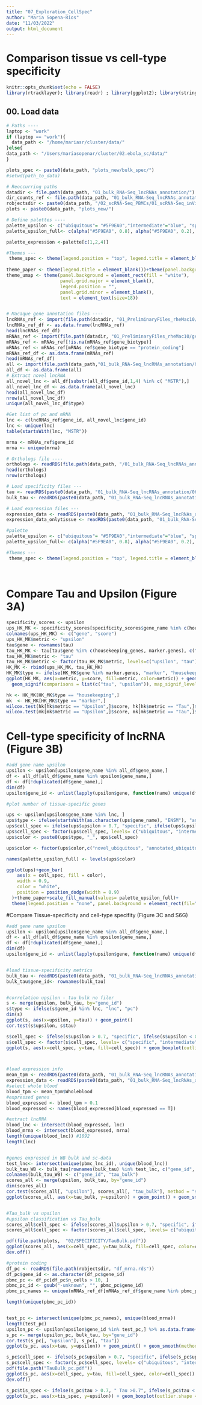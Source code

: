 ```yaml
---
title: "07_Exploration_CellSpec"
author: "Maria Sopena-Rios"
date: "11/03/2022"
output: html_document
---
```


# Comparison tissue vs cell-type specificity 

```r
knitr::opts_chunk$set(echo = FALSE)
library(rtracklayer); library(readr) ; library(ggplot2); library(stringr); library(tispec) ; library(TissueEnrich); library(RColorBrewer); library(dplyr); library(ggsignif); library(reshape);library(clusterProfiler); library(org.Mmu.eg.db); library(ggpubr)
```

## 00. Load data 

```r
# Paths ----
laptop <- "work"
if (laptop == "work"){
  data_path <- "/home/mariasr/cluster/data/"
}else{
data_path <- "/Users/mariasopenar/cluster/02.ebola_sc/data/"
}

plots_spec <- paste0(data_path, "plots_new/bulk_spec/")
#setwd(path_to_data)

# Reoccurring paths
datadir <- file.path(data_path, "01_bulk_RNA-Seq_lncRNAs_annotation/")
dir_counts_ref <- file.path(data_path, "01_bulk_RNA-Seq_lncRNAs_annotation/04_quantification/")
robjectsdir <- paste0(data_path, "/02_scRNA-Seq_PBMCs/01_scRNA-Seq_inVivo_rhemac10/05_RObjects/05_stats/")
plots <- paste0(data_path, "plots_new/")

# Define palettes ----
palette_upsilon <- c("ubiquitous"= "#5F9EA0","intermediate"="blue", "specific"="#9F2B68")
palette_upsilon_full<- c(alpha("#5F9EA0", 0.8), alpha("#5F9EA0", 0.2), alpha("blue", 0.8), alpha("blue", 0.2), alpha("#9F2B68", 0.8), alpha("#9F2B68", 0.2))

palette_expression <-palette[c(1,2,4)]

#Themes ---
 theme_spec <- theme(legend.position = "top", legend.title = element_blank(), axis.text = element_text(size=11))+theme(panel.background = element_rect(fill = "white", colour = "white"),)+theme(panel.background = element_rect(fill = "white", colour = "grey50"), axis.line = element_blank(), axis.title.y = element_text(size=12))
 
theme_paper <- theme(legend.title = element_blank())+theme(panel.background = element_rect(fill = "white", colour = "white"))+theme(panel.background = element_rect(fill = "white", colour = "grey50"))+theme(axis.text = element_text(size = 18), axis.title = element_text(size = 20), legend.text = element_text(size = 18))
theme_umap <- theme(panel.background = element_rect(fill = "white"),
                    panel.grid.major = element_blank(),
                    legend.position = "", 
                    panel.grid.minor = element_blank(),
                    text = element_text(size=18))


# Macaque gene annotation files ----
lncRNAs_ref <- import(file.path(datadir, "01_PreliminaryFiles_rheMac10/Macaca_mulatta.Mmul_10.100_known_lncrna.gtf"))
lncRNAs_ref_df <- as.data.frame(lncRNAs_ref)
head(lncRNAs_ref_df)
mRNAs_ref <- import(file.path(datadir, "01_PreliminaryFiles_rheMac10/gene_annotations/Macaca_mulatta.Mmul_10.100_known_proteincoding.gtf"))
mRNAs_ref <- mRNAs_ref[!is.na(mRNAs_ref$gene_biotype)]
mRNAs_ref <- mRNAs_ref[mRNAs_ref$gene_biotype == "protein_coding"]
mRNAs_ref_df <- as.data.frame(mRNAs_ref)
head(mRNAs_ref_df)
all <- import(file.path(data_path,"01_bulk_RNA-Seq_lncRNAs_annotation/03_novel_lncRNAs_list/rheMac10_EBOV_and_novel_genenames.gtf"))
all_df <- as.data.frame(all)
# Extract novel lncRNA
all_novel_lnc <- all_df[substr(all_df$gene_id,1,4) %in% c( "MSTR"),]
all_novel_lnc_df <- as.data.frame(all_novel_lnc)
head(all_novel_lnc_df)
nrow(all_novel_lnc_df)
unique(all_novel_lnc_df$type)

#Get list of pc and mRNA 
lnc <- c(lncRNAs_ref$gene_id, all_novel_lnc$gene_id)
lnc <- unique(lnc)
table(startsWith(lnc, "MSTR"))

mrna <- mRNAs_ref$gene_id
mrna <- unique(mrna)

# Orthologs file ----
orthologs <- readRDS(file.path(data_path, "/01_bulk_RNA-Seq_lncRNAs_annotation/05_orthologs/orthologs_geneid.rds"))
head(orthologs)
nrow(orthologs)

# Load specificity files ---
tau <- readRDS(paste0(data_path, "01_bulk_RNA-Seq_lncRNAs_annotation/06_bulk_specificity/01_bulk_tau.rds"))
bulk_tau <- readRDS(paste0(data_path, "01_bulk_RNA-Seq_lncRNAs_annotation/06_bulk_specificity/01_bulk_tau.rds"))

# Load expression files ---
expression_data <- readRDS(paste0(data_path, "01_bulk_RNA-Seq_lncRNAs_annotation/06_bulk_specificity/02_expression_data_tissue_infection.rds"))
expression_data_onlytissue <- readRDS(paste0(data_path, "01_bulk_RNA-Seq_lncRNAs_annotation/06_bulk_specificity/02_expression_data_tissue_only.rds"))

#palette
palette_upsilon <- c("ubiquitous"= "#5F9EA0","intermediate"="blue", "specific"="#9F2B68")
palette_upsilon_full<- c(alpha("#5F9EA0", 0.8), alpha("#5F9EA0", 0.2), alpha("blue", 0.8), alpha("blue", 0.2), alpha("#9F2B68", 0.8), alpha("#9F2B68", 0.2))

#Themes ---
 theme_spec <- theme(legend.position = "top", legend.title = element_blank(), axis.text = element_text(size=14, colour = "black"))+theme(panel.background = element_rect(fill = "white", colour = "white"),)+theme(panel.background = element_blank(), panel.border = element_blank(), axis.line =element_line(linewidth =0.3, color = "black"), axis.title.y = element_text(size=14))
 
 
```

# Compare Tau and Upsilon (Figure 3A)

```r
specificity_scores <- upsilon
ups_HK_MK <- specificity_scores[specificity_scores$gene_name %in% c(housekeeping_genes, marker.genes), c("gene_name", "upsilon")]
colnames(ups_HK_MK) <- c("gene", "score")
ups_HK_MK$metric <- "upsilon"
tau$gene <- rownames(tau)
tau_HK_MK <- tau[tau$gene %in% c(housekeeping_genes, marker.genes), c("gene", "score")]
tau_HK_MK$metric <- "tau"
tau_HK_MK$metric <- factor(tau_HK_MK$metric, levels=c("upsilon", "tau"))
HK_MK <- rbind(ups_HK_MK, tau_HK_MK)
HK_MK$type <- ifelse(HK_MK$gene %in% marker.genes, "marker", "housekeeping")
ggplot(HK_MK, aes(x=metric, y=score, fill=metric, color=metric)) + geom_boxplot(alpha=0.7)+facet_wrap(~type)  +theme_classic()+ scale_fill_manual(values= c("#406d4bff", "#d58716ff")) + scale_color_manual(values= c("#406d4bff", "#d58716ff")) + theme(panel.grid = element_blank(), strip.background = element_rect(fill= "#f0f0f0ff", linewidth = 0.3), strip.text = element_text(size=16), legend.position = "none", axis.line = element_line(linewidth = 0.2), axis.text.x = element_text(size=14), axis.text.y = element_text(size=13), axis.title = element_text(size=16)) + xlab("") + 
  geom_signif(comparisons = list(c("tau", "upsilon")), map_signif_level = TRUE)

hk <- HK_MK[HK_MK$type == "housekeeping",]
mk  <- HK_MK[HK_MK$type == "marker",]
wilcox.test(hk[hk$metric == "Upsilon",]$score, hk[hk$metric == "Tau",]$score, paired = T)
wilcox.test(mk[mk$metric == "Upsilon",]$score, mk[mk$metric == "Tau",]$score, paired = T)
```




# Cell-type specificity of lncRNA (Figure 3B)

```r
#add gene name upsilon
upsilon <- upsilon[upsilon$gene_name %in% all_df$gene_name,]
df <- all_df[all_df$gene_name %in% upsilon$gene_name,]
df <- df[!duplicated(df$gene_name),]
dim(df)
upsilon$gene_id <- unlist(lapply(upsilon$gene, function(name) unique(df[df$gene_name == name, "gene_id"] )))

#plot number of tissue-specific genes 

ups <- upsilon[upsilon$gene_name %in% lnc, ]
ups$type <- ifelse(startsWith(as.character(ups$gene_name), "ENSM"), "annotated", "novel")
ups$cell_spec <- ifelse(ups$upsilon > 0.7, "specific", ifelse(ups$upsilon < 0.3, "ubiquitous", "intermediate"))
ups$cell_spec <- factor(ups$cell_spec, levels= c("ubiquitous", "intermediate","specific" ))
ups$color <- paste0(ups$type, "_", ups$cell_spec)

ups$color <- factor(ups$color,c("novel_ubiquitous", "annotated_ubiquitous", "novel_intermediate" , "annotated_intermediate", "novel_specific"  ,"annotated_specific"   ))

names(palette_upsilon_full) <- levels(ups$color)

ggplot(ups)+geom_bar(
    aes(x = cell_spec, fill = color),
    width = 0.9,
    color = "white",
    position = position_dodge(width = 0.9)
  )+theme_paper+scale_fill_manual(values= palette_upsilon_full)+
  theme(legend.position = "none", panel.background = element_rect(fil="white", linewidth = 0.5), axis.text = element_text(color="black")) + xlab("") + ylab("# of lncRNA")


```




#Compare Tissue-specificity and cell-type specifity (Figure 3C and S6G)

```r
#add gene name upsilon
upsilon <- upsilon[upsilon$gene_name %in% all_df$gene_name,]
df <- all_df[all_df$gene_name %in% upsilon$gene_name,]
df <- df[!duplicated(df$gene_name),]
dim(df)
upsilon$gene_id <- unlist(lapply(upsilon$gene, function(name) unique(df[df$gene_name == name, "gene_id"] )))


#load tissue-specificity metrics 
bulk_tau <- readRDS(paste0(data_path, "01_bulk_RNA-Seq_lncRNAs_annotation/06_bulk_specificity/01_bulk_tau.rds"))
bulk_tau$gene_id<- rownames(bulk_tau)


#correlation upsilon - tau_bulk no filer
s <- merge(upsilon, bulk_tau, by="gene_id")
s$type <- ifelse(s$gene_id %in% lnc, "lnc", "pc")
dim(s)
ggplot(s, aes(x=upsilon, y=tau)) + geom_point()
cor.test(s$upsilon, s$tau)

s$cell_spec <- ifelse(s$upsilon > 0.7, "specific", ifelse(s$upsilon < 0.3, "ubiquitous", "intermediate"))
s$cell_spec <- factor(s$cell_spec, levels= c("specific", "intermediate", "ubiquitous"))
ggplot(s, aes(x=cell_spec, y=tau, fill=cell_spec)) + geom_boxplot(outlier.shape = NA)+facet_grid(~type)



#load expression info 
mean_tpm <- readRDS(paste0(data_path, "01_bulk_RNA-Seq_lncRNAs_annotation/06_bulk_specificity/tmp_tissues.rds"))
expression_data <- readRDS(paste0(data_path, "01_bulk_RNA-Seq_lncRNAs_annotation/06_bulk_specificity/02_expression_data_tissue_infection.rds"))
#select whole blood
blood_tpm <- mean_tpm$Wholeblood
#expressed genes 
blood_expressed <- blood_tpm > 0.1
blood_expressed <- names(blood_expressed[blood_expressed == T])

#extract lncRNA
blood_lnc <- intersect(blood_expressed, lnc)
blood_mrna <- intersect(blood_expressed, mrna)
length(unique(blood_lnc)) #1892
length(lnc)


#genes expressed in WB bulk and sc-data 
test_lnc<- intersect(unique(pbmc_lnc_id), unique(blood_lnc))
bulk_tau_WB <- bulk_tau[rownames(bulk_tau) %in% test_lnc, c("gene_id", "tau")] %>% as.data.frame()
colnames(bulk_tau_WB) <- c("gene_id", "tau_bulk") 
scores_all <- merge(upsilon, bulk_tau, by="gene_id")
dim(scores_all)
cor.test(scores_all[, "upsilon"], scores_all[, "tau_bulk"], method = "spearman")
ggplot(scores_all, aes(x=tau_bulk, y=upsilon)) + geom_point() + geom_smooth(method=lm) 


#Tau_bulk vs upsilon 
#upsilon classification vs Tau_bulk 
scores_all$cell_spec <- ifelse(scores_all$upsilon > 0.7, "specific", ifelse(scores_all$upsilon < 0.3, "ubiquitous", "intermediate"))
scores_all$cell_spec <- factor(scores_all$cell_spec, levels= c("ubiquitous", "intermediate","specific" ))

pdf(file.path(plots,  "02/SPECIFICITY/TauBulk.pdf"))
ggplot(scores_all, aes(x=cell_spec, y=tau_bulk, fill=cell_spec, color=cell_spec)) + geom_boxplot(outlier.shape = NA, alpha=0.7) + theme_spec + scale_fill_manual(values=palette_upsilon) + scale_color_manual(values=palette_upsilon) + xlab("") + ylab("tissue specificity (Tau)")+theme(legend.position = "none") + theme(panel.background = element_blank(), axis.line = element_line(linewidth = 0.1))
dev.off()

#protein coding
df_pc <- readRDS(file.path(robjectsdir, "df_mrna.rds"))
df_pc$gene_id <- as.character(df_pc$gene_id)
pbmc_pc <- df_pc[df_pc$n_cells > 10, ]
pbmc_pc_id <- gsub("-unknown", "", pbmc_pc$gene_id)
pbmc_pc_names <- unique(mRNAs_ref_df[mRNAs_ref_df$gene_name %in% pbmc_pc_id,]$gene_id)

length(unique(pbmc_pc_id))


test_pc <- intersect(unique(pbmc_pc_names), unique(blood_mrna))
length(test_pc)
upsilon_pc <- upsilon[upsilon$gene_id %in% test_pc,] %>% as.data.frame()
s_pc <- merge(upsilon_pc, bulk_tau, by="gene_id")
cor.test(s_pc[, "upsilon"], s_pc[, "tau"])
ggplot(s_pc, aes(x=tau, y=upsilon)) + geom_point() + geom_smooth(method=lm) 

s_pc$cell_spec <- ifelse(s_pc$upsilon > 0.7, "specific", ifelse(s_pc$upsilon < 0.3, "ubiquitous", "intermediate"))
s_pc$cell_spec <- factor(s_pc$cell_spec, levels= c("ubiquitous", "intermediate","specific" ))
pdf(file.path("TauBulk_pc.pdf"))
ggplot(s_pc, aes(x=cell_spec, y=tau, fill=cell_spec, color=cell_spec)) + geom_boxplot(outlier.shape = NA, alpha=0.7) + theme_spec + scale_fill_manual(values=palette_upsilon) + scale_color_manual(values=palette_upsilon) + xlab("") +ylab("tissue specificity (Tau)")+theme(legend.position = "none") + theme(panel.background = element_blank(), axis.line = element_line(linewidth = 0.2, color="black"), axis.text = element_text(color="black"))
dev.off()

s_pc$tis_spec <- ifelse(s_pc$tau > 0.7, " Tau >0.7", ifelse(s_pc$tau < 0.3, "tau < 0.3", "0.3-0.7"))
ggplot(s_pc, aes(x=tis_spec, y=upsilon)) + geom_boxplot(outlier.shape = NA) + theme_matching



```









